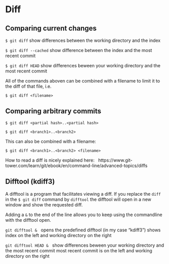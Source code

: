 # Diff 

## Comparing current changes
`$ git diff`
	show differences between the working directory and the index

`$ git diff --cached`
	show difference between the index and the most recent commit
	
`$ git diff HEAD`
	show differences beween your working directory and the most recent commit

All of the commands aboven can be combined with a filename to limit it to the diff of that file,
i.e.

`$ git diff <filename>`

## Comparing arbitrary commits

`$ git diff <partial hash>..<partial hash>`

`$ git diff <branch1>..<branch2>`

This can also be combined with a filename:

`$ git diff <branch1>..<branch2> <filename>`

How to read a diff is nicely explained here:  \  
https://www.git-tower.com/learn/git/ebook/en/command-line/advanced-topics/diffs


## Difftool (kdiff3)

A difftool is a program that facilitates viewing a diff.
If you replace the `diff` in the `$ git diff` command by `difftool` 
the difftool will open in a new window and show the requested diff.

Adding a `&` to the end of the line allows you to keep using the commandline with the difftool open. 
	
`git difftool &`  \  
	opens the predefined difftool (in my case "kdiff3")
	shows index on the left and working directory on the right

`git difftool HEAD &`  \ 
	show differences beween your working directory and the most recent commit
	most recent commit is on the left and working directory on the right
